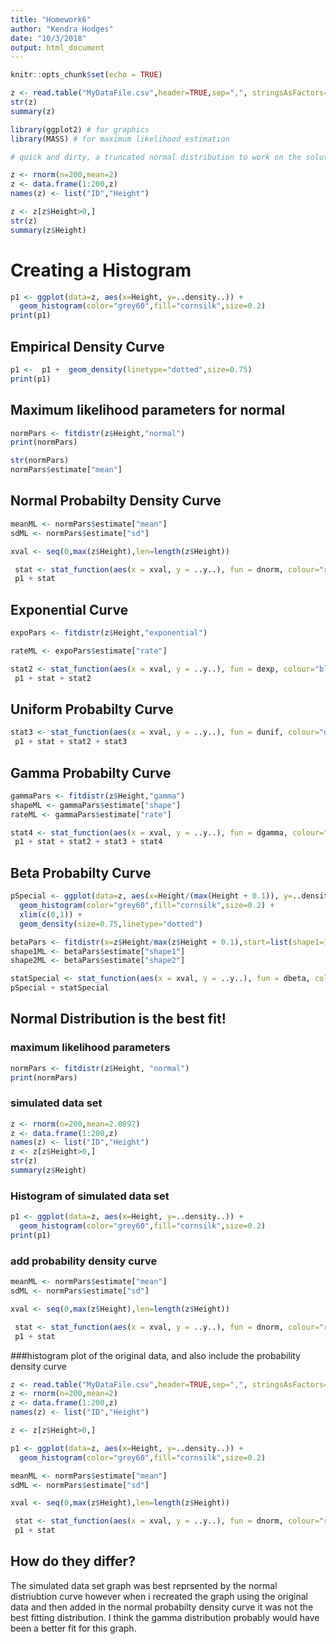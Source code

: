 ```yaml
---
title: "Homework6"
author: "Kendra Hodges"
date: "10/3/2018"
output: html_document
---
```


```r
knitr::opts_chunk$set(echo = TRUE)
```

```r
z <- read.table("MyDataFile.csv",header=TRUE,sep=",", stringsAsFactors=FALSE)
str(z)
summary(z)
```
```r
library(ggplot2) # for graphics
library(MASS) # for maximum likelihood estimation
```

```r
# quick and dirty, a truncated normal distribution to work on the solution set

z <- rnorm(n=200,mean=2)
z <- data.frame(1:200,z)
names(z) <- list("ID","Height")

z <- z[z$Height>0,]
str(z)
summary(z$Height)
```
# Creating a Histogram
```r
p1 <- ggplot(data=z, aes(x=Height, y=..density..)) +
  geom_histogram(color="grey60",fill="cornsilk",size=0.2) 
print(p1)
```

## Empirical Density Curve
```r
p1 <-  p1 +  geom_density(linetype="dotted",size=0.75)
print(p1)
```

## Maximum likelihood parameters for normal 
```r
normPars <- fitdistr(z$Height,"normal")
print(normPars)

str(normPars)
normPars$estimate["mean"]
```

## Normal Probabilty Density Curve
```r
meanML <- normPars$estimate["mean"]
sdML <- normPars$estimate["sd"]

xval <- seq(0,max(z$Height),len=length(z$Height))

 stat <- stat_function(aes(x = xval, y = ..y..), fun = dnorm, colour="red", n = length(z$Height), args = list(mean = meanML, sd = sdML))
 p1 + stat
```

## Exponential Curve
```r
expoPars <- fitdistr(z$Height,"exponential")

rateML <- expoPars$estimate["rate"]

stat2 <- stat_function(aes(x = xval, y = ..y..), fun = dexp, colour="blue", n = length(z$Height), args = list(rate=rateML))
 p1 + stat + stat2
```

## Uniform Probabilty Curve
```r
stat3 <- stat_function(aes(x = xval, y = ..y..), fun = dunif, colour="darkgreen", n = length(z$Height), args = list(min=min(z$Height), max=max(z$Height)))
 p1 + stat + stat2 + stat3
```

## Gamma Probabilty Curve
```r
gammaPars <- fitdistr(z$Height,"gamma")
shapeML <- gammaPars$estimate["shape"]
rateML <- gammaPars$estimate["rate"]

stat4 <- stat_function(aes(x = xval, y = ..y..), fun = dgamma, colour="brown", n = length(z$Height), args = list(shape=shapeML, rate=rateML))
 p1 + stat + stat2 + stat3 + stat4
```

## Beta Probabilty Curve
```r
pSpecial <- ggplot(data=z, aes(x=Height/(max(Height + 0.1)), y=..density..)) +
  geom_histogram(color="grey60",fill="cornsilk",size=0.2) + 
  xlim(c(0,1)) +
  geom_density(size=0.75,linetype="dotted")

betaPars <- fitdistr(x=z$Height/max(z$Height + 0.1),start=list(shape1=1,shape2=2),"beta")
shape1ML <- betaPars$estimate["shape1"]
shape2ML <- betaPars$estimate["shape2"]

statSpecial <- stat_function(aes(x = xval, y = ..y..), fun = dbeta, colour="orchid", n = length(z$Height), args = list(shape1=shape1ML,shape2=shape2ML))
pSpecial + statSpecial

```

## Normal Distribution is the best fit!
### maximum likelihood parameters
```r
normPars <- fitdistr(z$Height, "normal")
print(normPars)
```
### simulated data set
```r
z <- rnorm(n=200,mean=2.0897)
z <- data.frame(1:200,z)
names(z) <- list("ID","Height")
z <- z[z$Height>0,]
str(z)
summary(z$Height)
```

### Histogram of simulated data set
```r
p1 <- ggplot(data=z, aes(x=Height, y=..density..)) +
  geom_histogram(color="grey60",fill="cornsilk",size=0.2) 
print(p1)
```

### add probability density curve
```r
meanML <- normPars$estimate["mean"]
sdML <- normPars$estimate["sd"]

xval <- seq(0,max(z$Height),len=length(z$Height))

 stat <- stat_function(aes(x = xval, y = ..y..), fun = dnorm, colour="red", n = length(z$Height), args = list(mean = meanML, sd = sdML))
 p1 + stat

```

###histogram plot of the original data, and also include the probability density curve
```r
z <- read.table("MyDataFile.csv",header=TRUE,sep=",", stringsAsFactors=FALSE)
z <- rnorm(n=200,mean=2)
z <- data.frame(1:200,z)
names(z) <- list("ID","Height")

z <- z[z$Height>0,]

p1 <- ggplot(data=z, aes(x=Height, y=..density..)) +
  geom_histogram(color="grey60",fill="cornsilk",size=0.2) 

meanML <- normPars$estimate["mean"]
sdML <- normPars$estimate["sd"]

xval <- seq(0,max(z$Height),len=length(z$Height))

 stat <- stat_function(aes(x = xval, y = ..y..), fun = dnorm, colour="red", n = length(z$Height), args = list(mean = meanML, sd = sdML))
 p1 + stat

```

## How do they differ?
The simulated data set graph was best reprsented by the normal distriubtion curve however when i recreated the graph using the original data and then added in the normal probabilty density curve it was not the best fitting distribution. I think the gamma distribution probably would have been a better fit for this graph.

